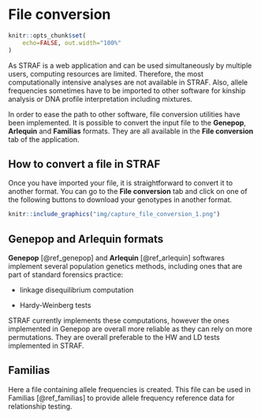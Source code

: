 # File conversion {#file-conversion}

```r
knitr::opts_chunk$set(
    echo=FALSE, out.width="100%"
)
```

As STRAF is a web application and can be used simultaneously by multiple users,
computing resources are limited. Therefore, the most computationally intensive analyses
are not available in STRAF. Also, allele frequencies sometimes have to be imported 
to other software for kinship analysis or DNA profile interpretation including mixtures.

In order to ease the path to other software, file conversion utilities have been 
implemented. It is possible to convert
the input file to the __Genepop__, __Arlequin__ and __Familias__ formats. They are
all available in the __File conversion__ tab of the application.

## How to convert a file in STRAF

Once you have imported your file, it is straightforward to convert it to another 
format. You can go to the __File conversion__ tab and click on one of the following
buttons to download your genotypes in another format.

:::{.capture}
```r
knitr::include_graphics("img/capture_file_conversion_1.png")
```
:::

## Genepop and Arlequin formats

__Genepop__ [@ref_genepop] and __Arlequin__ [@ref_arlequin] softwares implement several population genetics methods, 
including ones that are part of standard forensics practice:

* linkage disequilibrium computation

* Hardy-Weinberg tests

STRAF currently implements these computations, however the ones implemented in 
Genepop are overall more reliable as they can rely on more permutations. They
are overall preferable to the HW and LD tests implemented in STRAF.

## Familias

Here a file containing allele frequencies is created. This file can be used in
Familias [@ref_familias] to provide allele frequency reference
data for relationship testing.
